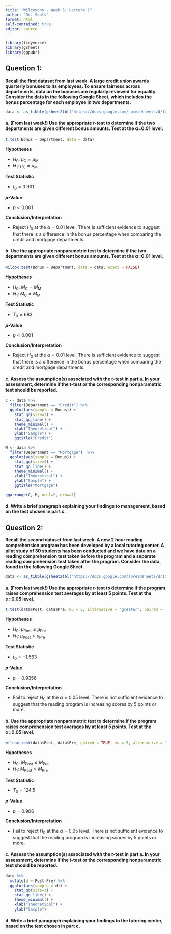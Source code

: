 ```yaml
---
title: "Wilcoxons - Week 3, Lecture 1"
author: "Dr. Seals"
format: html
self-contained: true
editor: source
---
```


```r
library(tidyverse)
library(gsheet)
library(ggpubr)
```

## Question 1:

**Recall the first dataset from last week. A large credit union awards quarterly bonuses to its employees. To ensure fairness across departments, data on the bonuses are regularly reviewed for equality. Consider the data in the following Google Sheet, which includes the bonus percentage for each employee in two departments.**

```r
data <- as_tibble(gsheet2tbl("https://docs.google.com/spreadsheets/d/1q0Ouhr6hGBDp-5oyQuYGcsWTLrsayywVHJS7o17Sm6Y/edit?usp=sharing"))
```

#### a. (From last week!) Use the appropriate *t*-test to determine if the two departments are given different bonus amounts. Test at the &alpha;=0.01 level.

```r
t.test(Bonus ~ Department, data = data)
```

**Hypotheses**

-   $H_0: \ \mu_{\text{C}} = \mu_{\text{M}}$
-   $H_1: \ \mu_{\text{C}} \ne \mu_{\text{M}}$

**Test Statistic**

-   $t_0 = 3.901$

***p*****-Value**

-   $p < 0.001$

**Conclusion/Interpretation**

-   Reject $H_0$ at the $\alpha=0.01$ level. There is sufficient evidence to suggest that there is a difference in the bonus percentage when comparing the credit and mortgage departments.

#### b. Use the appropriate nonparametric test to determine if the two departments are given different bonus amounts. Test at the &alpha;=0.01 level.

```r
wilcox.test(Bonus ~ Department, data = data, exact = FALSE)
```

**Hypotheses**

-   $H_0: \ M_{\text{C}} = M_{\text{M}}$
-   $H_1: \ M_{\text{C}} \ne M_{\text{M}}$

**Test Statistic**

-   $T_0 = 683$

***p*****-Value**

-   $p < 0.001$

**Conclusion/Interpretation**

-   Reject $H_0$ at the $\alpha=0.01$ level. There is sufficient evidence to suggest that there is a difference in the bonus percentage when comparing the credit and mortgage departments.

#### c. Assess the assumption(s) associated with the *t*-test in part a. In your assessment, determine if the *t*-test or the corresponding nonparametric test should be reported.

```r
C <- data %>% 
  filter(Department == "Credit") %>% 
  ggplot(aes(sample = Bonus)) +
    stat_qq(size=3) +
    stat_qq_line() +
    theme_minimal() +
    xlab("Theoretical") +
    ylab("Sample") +
    ggtitle("Credit")

M <- data %>% 
  filter(Department == "Mortgage")  %>% 
  ggplot(aes(sample = Bonus)) +
    stat_qq(size=3) +
    stat_qq_line() +
    theme_minimal() +
    xlab("Theoretical") +
    ylab("Sample") +
    ggtitle("Mortgage")

ggarrange(C, M, ncol=2, nrow=1)
```

#### d. Write a brief paragraph explaining your findings to management, based on the test chosen in part c.

## Question 2: 

**Recall the second dataset from last week. A new 2 hour reading comprehension program has been developed by a local tutoring center. A pilot study of 30 students has been conducted and we have data on a reading comprehension test taken before the program and a separate reading comprehension test taken after the program. Consider the data, found in the following Google Sheet.**

```r
data <- as_tibble(gsheet2tbl("https://docs.google.com/spreadsheets/d/1ijxX7c6qcFAw-r_mNSxC-Ps5b5njw-WtE4RcxPTySXU/edit?usp=sharing"))
```

#### a. (From last week!) Use the appropriate *t*-test to determine if the program raises comprehension test averages by at least 5 points. Test at the &alpha;=0.05 level.

```r
t.test(data$Post, data$Pre, mu = 5, alternative = "greater", paired = TRUE)
```

**Hypotheses**

-   $H_0: \ \mu_{\text{Post}} \le \mu_{\text{Pre}}$
-   $H_1: \ \mu_{\text{Post}} > \mu_{\text{Pre}}$

**Test Statistic**

-   $t_0 = -1.563$

***p*****-Value**

-   $p = 0.9356$

**Conclusion/Interpretation**

-   Fail to reject $H_0$ at the $\alpha=0.05$ level. There is not sufficient evidence to suggest that the reading program is increasing scores by 5 points or more.

#### b. Use the appropriate nonparametric test to determine if the program raises comprehension test averages by at least 5 points. Test at the &alpha;=0.05 level.

```r
wilcox.test(data$Post, data$Pre, paired = TRUE, mu = 5, alternative = "greater", exact = FALSE)
```

**Hypotheses**

-   $H_0: \ M_{\text{Post}} \le M_{\text{Pre}}$
-   $H_1: \ M_{\text{Post}} > M_{\text{Pre}}$

**Test Statistic**

-   $T_0 = 124.5$

***p*****-Value**

-   $p = 0.906$

**Conclusion/Interpretation**

-   Fail to reject $H_0$ at the $\alpha=0.05$ level. There is not sufficient evidence to suggest that the reading program is increasing scores by 5 points or more.

#### c. Assess the assumption(s) associated with the *t*-test in part a. In your assessment, determine if the *t*-test or the corresponding nonparametric test should be reported.

```r
data %>% 
  mutate(d = Post-Pre) %>%
  ggplot(aes(sample = d)) +
    stat_qq(size=3) +
    stat_qq_line() +
    theme_minimal() +
    xlab("Theoretical") +
    ylab("Sample") 
```

#### d. Write a brief paragraph explaining your findings to the tutoring center, based on the test chosen in part c.










